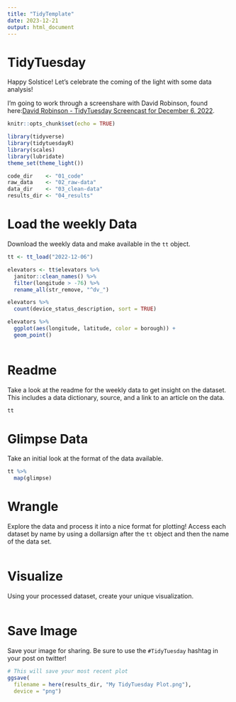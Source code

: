 ---
title: "TidyTemplate"
date: 2023-12-21
output: html_document
---

# TidyTuesday

Happy Solstice! Let's celebrate the coming of the light with some data analysis!

I'm going to work through a screenshare with David Robinson, found here:[David Robinson - TidyTuesday Screencast for December 6, 2022](https://www.youtube.com/watch?v=d7uFpxtiXyk). 




```{r setup, include=FALSE}

knitr::opts_chunk$set(echo = TRUE)

library(tidyverse)
library(tidytuesdayR)
library(scales)
library(lubridate)
theme_set(theme_light())

```


```{r directories}
code_dir    <- "01_code"
raw_data    <- "02_raw-data"
data_dir    <- "03_clean-data"
results_dir <- "04_results"
```
# Load the weekly Data

Download the weekly data and make available in the `tt` object.

```{r Load}

tt <- tt_load("2022-12-06")

elevators <- tt$elevators %>% 
  janitor::clean_names() %>% 
  filter(longitude > -76) %>% 
  rename_all(str_remove, "^dv_")

```


```{r}

elevators %>% 
  count(device_status_description, sort = TRUE)


```
```{r}

elevators %>% 
  ggplot(aes(longitude, latitude, color = borough)) +
  geom_point()
  

```


# Readme

Take a look at the readme for the weekly data to get insight on the dataset.
This includes a data dictionary, source, and a link to an article on the data.

```{r Readme, eval = interactive()}

tt

```


# Glimpse Data

Take an initial look at the format of the data available.

```{r Glimpse}

tt %>% 
  map(glimpse)

```

# Wrangle

Explore the data and process it into a nice format for plotting! Access each dataset by name by using a dollarsign after the `tt` object and then the name of the data set.

```{r Wrangle}



```


# Visualize

Using your processed dataset, create your unique visualization.

```{r Visualize}


  
```

# Save Image

Save your image for sharing. Be sure to use the `#TidyTuesday` hashtag in your post on twitter! 

```{r}

# This will save your most recent plot
ggsave(
  filename = here(results_dir, "My TidyTuesday Plot.png"),
  device = "png")

```
